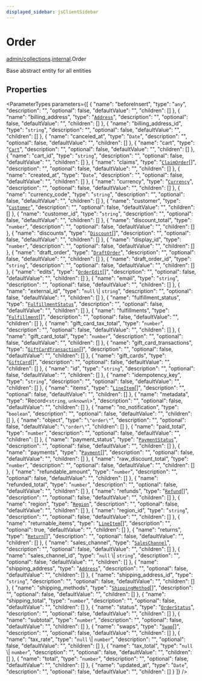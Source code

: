 ```yaml
---
displayed_sidebar: jsClientSidebar
---
```



# Order

[admin/collections](../../modules/admin_collections.mdx).[internal](../../admin_collections/modules/admin_collections.internal.mdx).Order

Base abstract entity for all entities

## Properties

<ParameterTypes parameters={[
  {
    "name": "beforeInsert",
    "type": "`any`",
    "description": "",
    "optional": false,
    "defaultValue": "",
    "children": []
  },
  {
    "name": "billing_address",
    "type": "[`Address`](admin_collections.internal.Address.mdx)",
    "description": "",
    "optional": false,
    "defaultValue": "",
    "children": []
  },
  {
    "name": "billing_address_id",
    "type": "`string`",
    "description": "",
    "optional": false,
    "defaultValue": "",
    "children": []
  },
  {
    "name": "canceled_at",
    "type": "`Date`",
    "description": "",
    "optional": false,
    "defaultValue": "",
    "children": []
  },
  {
    "name": "cart",
    "type": "[`Cart`](admin_collections.internal.Cart.mdx)",
    "description": "",
    "optional": false,
    "defaultValue": "",
    "children": []
  },
  {
    "name": "cart_id",
    "type": "`string`",
    "description": "",
    "optional": false,
    "defaultValue": "",
    "children": []
  },
  {
    "name": "claims",
    "type": "[`ClaimOrder`](admin_collections.internal.ClaimOrder.mdx)[]",
    "description": "",
    "optional": false,
    "defaultValue": "",
    "children": []
  },
  {
    "name": "created_at",
    "type": "`Date`",
    "description": "",
    "optional": false,
    "defaultValue": "",
    "children": []
  },
  {
    "name": "currency",
    "type": "[`Currency`](admin_collections.internal.Currency.mdx)",
    "description": "",
    "optional": false,
    "defaultValue": "",
    "children": []
  },
  {
    "name": "currency_code",
    "type": "`string`",
    "description": "",
    "optional": false,
    "defaultValue": "",
    "children": []
  },
  {
    "name": "customer",
    "type": "[`Customer`](admin_collections.internal.Customer.mdx)",
    "description": "",
    "optional": false,
    "defaultValue": "",
    "children": []
  },
  {
    "name": "customer_id",
    "type": "`string`",
    "description": "",
    "optional": false,
    "defaultValue": "",
    "children": []
  },
  {
    "name": "discount_total",
    "type": "`number`",
    "description": "",
    "optional": false,
    "defaultValue": "",
    "children": []
  },
  {
    "name": "discounts",
    "type": "[`Discount`](admin_collections.internal.Discount.mdx)[]",
    "description": "",
    "optional": false,
    "defaultValue": "",
    "children": []
  },
  {
    "name": "display_id",
    "type": "`number`",
    "description": "",
    "optional": false,
    "defaultValue": "",
    "children": []
  },
  {
    "name": "draft_order",
    "type": "[`DraftOrder`](admin_collections.internal.DraftOrder.mdx)",
    "description": "",
    "optional": false,
    "defaultValue": "",
    "children": []
  },
  {
    "name": "draft_order_id",
    "type": "`string`",
    "description": "",
    "optional": false,
    "defaultValue": "",
    "children": []
  },
  {
    "name": "edits",
    "type": "[`OrderEdit`](admin_collections.internal.OrderEdit.mdx)[]",
    "description": "",
    "optional": false,
    "defaultValue": "",
    "children": []
  },
  {
    "name": "email",
    "type": "`string`",
    "description": "",
    "optional": false,
    "defaultValue": "",
    "children": []
  },
  {
    "name": "external_id",
    "type": "``null`` \\| `string`",
    "description": "",
    "optional": false,
    "defaultValue": "",
    "children": []
  },
  {
    "name": "fulfillment_status",
    "type": "[`FulfillmentStatus`](../enums/admin_collections.internal.FulfillmentStatus.mdx)",
    "description": "",
    "optional": false,
    "defaultValue": "",
    "children": []
  },
  {
    "name": "fulfillments",
    "type": "[`Fulfillment`](admin_collections.internal.Fulfillment.mdx)[]",
    "description": "",
    "optional": false,
    "defaultValue": "",
    "children": []
  },
  {
    "name": "gift_card_tax_total",
    "type": "`number`",
    "description": "",
    "optional": false,
    "defaultValue": "",
    "children": []
  },
  {
    "name": "gift_card_total",
    "type": "`number`",
    "description": "",
    "optional": false,
    "defaultValue": "",
    "children": []
  },
  {
    "name": "gift_card_transactions",
    "type": "[`GiftCardTransaction`](admin_collections.internal.GiftCardTransaction.mdx)[]",
    "description": "",
    "optional": false,
    "defaultValue": "",
    "children": []
  },
  {
    "name": "gift_cards",
    "type": "[`GiftCard`](admin_collections.internal.GiftCard.mdx)[]",
    "description": "",
    "optional": false,
    "defaultValue": "",
    "children": []
  },
  {
    "name": "id",
    "type": "`string`",
    "description": "",
    "optional": false,
    "defaultValue": "",
    "children": []
  },
  {
    "name": "idempotency_key",
    "type": "`string`",
    "description": "",
    "optional": false,
    "defaultValue": "",
    "children": []
  },
  {
    "name": "items",
    "type": "[`LineItem`](admin_collections.internal.LineItem.mdx)[]",
    "description": "",
    "optional": false,
    "defaultValue": "",
    "children": []
  },
  {
    "name": "metadata",
    "type": "Record<`string`, `unknown`\\>",
    "description": "",
    "optional": false,
    "defaultValue": "",
    "children": []
  },
  {
    "name": "no_notification",
    "type": "`boolean`",
    "description": "",
    "optional": false,
    "defaultValue": "",
    "children": []
  },
  {
    "name": "object",
    "type": "``\"order\"``",
    "description": "",
    "optional": false,
    "defaultValue": "`\"order\"`",
    "children": []
  },
  {
    "name": "paid_total",
    "type": "`number`",
    "description": "",
    "optional": false,
    "defaultValue": "",
    "children": []
  },
  {
    "name": "payment_status",
    "type": "[`PaymentStatus`](../enums/admin_collections.internal.PaymentStatus.mdx)",
    "description": "",
    "optional": false,
    "defaultValue": "",
    "children": []
  },
  {
    "name": "payments",
    "type": "[`Payment`](admin_collections.internal.Payment.mdx)[]",
    "description": "",
    "optional": false,
    "defaultValue": "",
    "children": []
  },
  {
    "name": "raw_discount_total",
    "type": "`number`",
    "description": "",
    "optional": false,
    "defaultValue": "",
    "children": []
  },
  {
    "name": "refundable_amount",
    "type": "`number`",
    "description": "",
    "optional": false,
    "defaultValue": "",
    "children": []
  },
  {
    "name": "refunded_total",
    "type": "`number`",
    "description": "",
    "optional": false,
    "defaultValue": "",
    "children": []
  },
  {
    "name": "refunds",
    "type": "[`Refund`](admin_collections.internal.Refund.mdx)[]",
    "description": "",
    "optional": false,
    "defaultValue": "",
    "children": []
  },
  {
    "name": "region",
    "type": "[`Region`](admin_collections.internal.Region.mdx)",
    "description": "",
    "optional": false,
    "defaultValue": "",
    "children": []
  },
  {
    "name": "region_id",
    "type": "`string`",
    "description": "",
    "optional": false,
    "defaultValue": "",
    "children": []
  },
  {
    "name": "returnable_items",
    "type": "[`LineItem`](admin_collections.internal.LineItem.mdx)[]",
    "description": "",
    "optional": true,
    "defaultValue": "",
    "children": []
  },
  {
    "name": "returns",
    "type": "[`Return`](admin_collections.internal.Return.mdx)[]",
    "description": "",
    "optional": false,
    "defaultValue": "",
    "children": []
  },
  {
    "name": "sales_channel",
    "type": "[`SalesChannel`](admin_collections.internal.SalesChannel.mdx)",
    "description": "",
    "optional": false,
    "defaultValue": "",
    "children": []
  },
  {
    "name": "sales_channel_id",
    "type": "``null`` \\| `string`",
    "description": "",
    "optional": false,
    "defaultValue": "",
    "children": []
  },
  {
    "name": "shipping_address",
    "type": "[`Address`](admin_collections.internal.Address.mdx)",
    "description": "",
    "optional": false,
    "defaultValue": "",
    "children": []
  },
  {
    "name": "shipping_address_id",
    "type": "`string`",
    "description": "",
    "optional": false,
    "defaultValue": "",
    "children": []
  },
  {
    "name": "shipping_methods",
    "type": "[`ShippingMethod`](admin_collections.internal.ShippingMethod.mdx)[]",
    "description": "",
    "optional": false,
    "defaultValue": "",
    "children": []
  },
  {
    "name": "shipping_total",
    "type": "`number`",
    "description": "",
    "optional": false,
    "defaultValue": "",
    "children": []
  },
  {
    "name": "status",
    "type": "[`OrderStatus`](../enums/admin_collections.internal.OrderStatus.mdx)",
    "description": "",
    "optional": false,
    "defaultValue": "",
    "children": []
  },
  {
    "name": "subtotal",
    "type": "`number`",
    "description": "",
    "optional": false,
    "defaultValue": "",
    "children": []
  },
  {
    "name": "swaps",
    "type": "[`Swap`](admin_collections.internal.Swap.mdx)[]",
    "description": "",
    "optional": false,
    "defaultValue": "",
    "children": []
  },
  {
    "name": "tax_rate",
    "type": "``null`` \\| `number`",
    "description": "",
    "optional": false,
    "defaultValue": "",
    "children": []
  },
  {
    "name": "tax_total",
    "type": "``null`` \\| `number`",
    "description": "",
    "optional": false,
    "defaultValue": "",
    "children": []
  },
  {
    "name": "total",
    "type": "`number`",
    "description": "",
    "optional": false,
    "defaultValue": "",
    "children": []
  },
  {
    "name": "updated_at",
    "type": "`Date`",
    "description": "",
    "optional": false,
    "defaultValue": "",
    "children": []
  }
]} />
